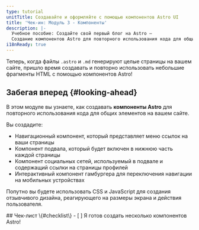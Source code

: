 ```yaml
---
type: tutorial
unitTitle: Создавайте и оформляйте с помощью компонентов Astro UI
title: 'Чек-ин: Модуль 3 - Компоненты'
description: |-
  Учебное пособие: Создайте свой первый блог на Astro —
  Создание компонентов Astro для повторного использования кода для общих элементов на вашем сайте
i18nReady: true
---
```


 
Теперь, когда файлы `.astro` и `.md` генерируют целые страницы на вашем сайте, пришло время создавать и повторно использовать небольшие фрагменты HTML с помощью компонентов Astro!

## Забегая вперед \{#looking-ahead\}

В этом модуле вы узнаете, как создавать **компоненты Astro** для повторного использования кода для общих элементов на вашем сайте.  

Вы создадите:
- Навигационный компонент, который представляет меню ссылок на ваши страницы 
- Компонент подвала, который будет включен в нижнюю часть каждой страницы
- Компонент социальных сетей, используемый в подвале и содержащий ссылки на страницы профилей
- Интерактивный компонент гамбургера для переключения навигации на мобильных устройствах

Попутно вы будете использовать CSS и JavaScript для создания отзывчивого дизайна, реагирующего на размеры экрана и действия пользователя.

<Box icon="check-list">
## Чек-лист \{#checklist\}

<Checklist>
- [ ] Я готов создать несколько компонентов Astro!
</Checklist>
</Box>
